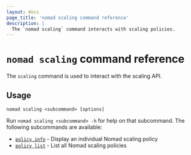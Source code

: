 ```yaml
---
layout: docs
page_title: 'nomad scaling command reference'
description: |
  The `nomad scaling` command interacts with scaling policies.
---
```


# `nomad scaling` command reference

The `scaling` command is used to interact with the scaling API.

## Usage

```plaintext
nomad scaling <subcommand> [options]
```

Run `nomad scaling <subcommand> -h` for help on that subcommand. The following
subcommands are available:

- [`policy info`][scalingpolicyinfo] - Display an individual Nomad scaling policy
- [`policy list`][scalingpolicylist] - List all Nomad scaling policies

[scalingpolicyinfo]: /nomad/commands/scaling/policy-info
[scalingpolicylist]: /nomad/commands/scaling/policy-list
